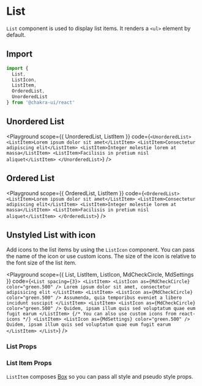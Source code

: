 



# List

`List` component is used to display list items. It renders a `<ul>` element by
default.

## Import

```js
import {
  List,
  ListIcon,
  ListItem,
  OrderedList,
  UnorderedList
} from '@chakra-ui/react'
```

## Unordered List

<Playground
  scope={{ UnorderedList, ListItem }}
  code={`
<UnorderedList>
  <ListItem>Lorem ipsum dolor sit amet</ListItem>
  <ListItem>Consectetur adipiscing elit</ListItem>
  <ListItem>Integer molestie lorem at massa</ListItem>
  <ListItem>Facilisis in pretium nisl aliquet</ListItem>
</UnorderedList>
`}
/>

## Ordered List

<Playground
  scope={{ OrderedList, ListItem }}
  code={`
<OrderedList>
  <ListItem>Lorem ipsum dolor sit amet</ListItem>
  <ListItem>Consectetur adipiscing elit</ListItem>
  <ListItem>Integer molestie lorem at massa</ListItem>
  <ListItem>Facilisis in pretium nisl aliquet</ListItem>
</OrderedList>
`}
/>

## Unstyled List with icon

Add icons to the list items by using the `ListIcon` component. You can pass the
name of the icon or use custom icons. The size of the icon is relative to the
font size of the list item.

<Playground
  scope={{ List, ListItem, ListIcon, MdCheckCircle, MdSettings }}
  code={`
<List spacing={3}>
  <ListItem>
    <ListIcon as={MdCheckCircle} color="green.500" />
    Lorem ipsum dolor sit amet, consectetur adipisicing elit
  </ListItem>
  <ListItem>
    <ListIcon as={MdCheckCircle} color="green.500" />
    Assumenda, quia temporibus eveniet a libero incidunt suscipit
  </ListItem>
  <ListItem>
    <ListIcon as={MdCheckCircle} color="green.500" />
    Quidem, ipsam illum quis sed voluptatum quae eum fugit earum
  </ListItem>
  {/* You can also use custom icons from react-icons */}
  <ListItem>
    <ListIcon as={MdSettings} color="green.500" />
    Quidem, ipsam illum quis sed voluptatum quae eum fugit earum
  </ListItem>
</List>
`}
/>

### List Props

<PropsTable of="List" />

### List Item Props

`ListItem` composes [Box](/docs/layout/box) so you can pass all style and pseudo
style props.
